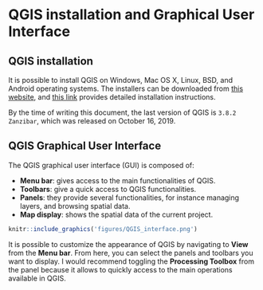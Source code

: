 # QGIS installation and Graphical User Interface {#installation}

## QGIS installation

It is possible to install QGIS on Windows, Mac OS X, Linux, BSD, and Android operating systems. The installers can be downloaded from [this website](https://qgis.org/en/site/forusers/download.html), and [this link](https://qgis.org/en/site/forusers/alldownloads.html#) provides detailed installation instructions.

By the time of writing this document, the last version of QGIS is `3.8.2 Zanzibar`, which was released on October 16, 2019.

## QGIS Graphical User Interface

The QGIS graphical user interface (GUI) is composed of: 

- **Menu bar**: gives access to the main functionalities of QGIS.
- **Toolbars**: give a quick access to QGIS functionalities.
- **Panels**: they provide several functionalities, for instance managing layers, and browsing spatial data.
- **Map display**: shows the spatial data of the current project.

```r
knitr::include_graphics('figures/QGIS_interface.png')
```

It is possible to customize the appearance of QGIS by navigating to **View** from the **Menu bar**. From here, you can select the panels and toolbars you want to display. I would recommend toggling the **Processing Toolbox** from the panel because it allows to quickly access to the main operations available in QGIS.


